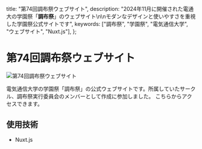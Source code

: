 

  title: "第74回調布祭ウェブサイト",
  description:
    "2024年11月に開催された電通大の学園祭「**調布祭**」のウェブサイト\n\nモダンなデザインと使いやすさを重視した学園祭公式サイトです",
  keywords: ["調布祭", "学園祭", "電気通信大学", "ウェブサイト", "Nuxt.js"],
};

# 第74回調布祭ウェブサイト

<Image src={heroImage} alt="第74回調布祭ウェブサイト" unoptimized />

電気通信大学の学園祭「調布祭」の公式ウェブサイトです。所属していたサークル、調布祭実行委員会のメンバーとして作成に参加しました。
こちらからアクセスできます。

<LinkCard href="https://www.chofusai.jp/" />

## 使用技術

- Nuxt.js
